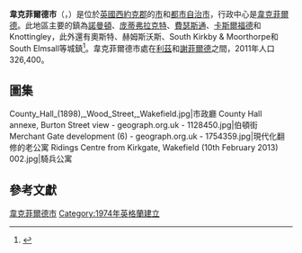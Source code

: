 {{noteTA|G1=UK Places}}
{{about|英國的市及都市自治市|市中心的聚居地|韋克菲爾德}}
{{Infobox settlement
|name              = City of Wakefield
|type              = [[英國城市地位|市]]和[[都市自治市|都市自治市]]
|image_skyline     = Wakefield-1.jpg
|imagesize         =
|image_caption     = 韋克菲爾德中心地區
|image_blank_emblem= Coat of arms of Wakefield City Council.png
|blank_emblem_type = 市徽
|blank_emblem_size = 240px
|image_map         = Wakefield UK locator map.svg
|map_caption       = 威克斯菲爾德市在西約克郡的位置
|mapsize           = 250px
|subdivision_type  = 國家
|subdivision_name  = 英國
|subdivision_type1 = [[構成國|構成國]]
|subdivision_name1 = 英格蘭
|subdivision_type2 = [[區域_(英格蘭)|區域]]
|subdivision_name2 = [[約克郡-亨伯|約克郡-亨伯]]
|subdivision_type3 = [[英格蘭的名譽郡|名譽郡]]
|subdivision_name3 = [[西約克郡|西約克郡]]
|seat_type         = Admin. HQ
|seat              = [[韋克菲爾德|韋克菲爾德]]
|government_type   = [[英國城市地位|市]]和[[都市自治市|都市自治市]]
|leader_title      = 主管部門
|leader_name       = [[韋克菲爾德都會區議會|韋克菲爾德都會區議會]]
|leader_title1     = Lord Mayor
|leader_name1      = Cllr Elaine Blezard
|leader_title2     = Leadership
|leader_name2      = Leader & Cabinet
|leader_title3     = Executive
|leader_name3      = {{English district control|GSS=E08000036}}
|leader_title4     = MPs
|leader_name4      = [[Ed_Balls|Ed Balls]]（工黨）<br>[[Yvette_Cooper|Yvette Cooper]]（工黨）<br>[[Mary_Creagh|Mary Creagh]]（工黨）<br>[[Jon_Trickett|Jon Trickett]]（工黨）
|established_title = 成立於
|established_date  = 1974
|founder           =
|area_rank         = {{English district area rank|GSS=E08000036}}
|area_total_km2    = {{formatnum:{{English district area|GSS=E08000036}}|R}}
|latd= |latm= |lats= |latNS=
|longd= |longm= |longs= |longEW=
|population_as_of  = {{English statistics year}}
|population_total  = {{formatnum:{{English district population|GSS=E08000036}}|R}}
|population_rank   = {{English district rank|GSS=E08000036}}
|population_density_km2 = auto
|timezone          = [[格林尼治平時|格林尼治平時]]
|utc_offset        = +0
|timezone_DST      = [[英國夏令時間|英國夏令時間]]
|utc_offset_DST    = +1
|postal_code_type  = Postcode
|postal_code       = <!-- [[XX_postcode_area|XX]] -->
|area_code         =
|blank_name        = [[ISO_3166-2:GB|ISO 3166-2]]
|blank_info        = GB-WKF
|blank1_name       = [[ONS編碼|ONS編碼]]
|blank1_info       = 00DB (ONS)<br />E08000036 (GSS)
|blank2_name       = [[NUTS|NUTS]]
|blank2_info       = 3
|blank3_name       = 種族
|blank3_info       = 97.7% 白人<br>1.4% 南亞人
|website           = [http://www.wakefield.gov.uk/ wakefield.gov.uk]
}}

'''韋克菲爾德市'''（{{lang-en|City of Wakefield}}，{{IPAc-en|ˈ|w|eɪ|k|f|iː|l|d}}）是位於[[英國|英國]][[西約克郡|西約克郡]]的[[英國城市地位|市]]和[[都市自治市|都市自治市]]，行政中心是[[韋克菲爾德|韋克菲爾德]]。此地區主要的鎮為[[諾曼頓_(西約克郡)|諾曼頓]]、[[庞蒂弗拉克特|庞蒂弗拉克特]]、[[費瑟斯通|費瑟斯通]]、[[卡斯爾福德|卡斯爾福德]]和Knottingley，此外還有奧斯特、赫姆斯沃斯、South Kirkby & Moorthorpe和South Elmsall等城鎮<ref name="C&D">{{citation|title=Wards|url=http://www.wakefield.gov.uk/CouncilAndDemocracy/Councillors/Wards/default.htm|publisher=wakefield.gov.uk|accessdate=2009-12-16|deadurl=yes|archiveurl=https://web.archive.org/web/20050116044003/http://www.wakefield.gov.uk/CouncilAndDemocracy/Councillors/Wards/default.htm|archivedate=2005-01-16}}</ref>。韋克菲爾德市處在[[利茲|利茲]]和[[謝菲爾德|謝菲爾德]]之間，2011年人口326,400。

==圖集==
<gallery>
County_Hall_(1898),_Wood_Street,_Wakefield.jpg|市政廳
County Hall annexe, Burton Street view - geograph.org.uk - 1128450.jpg|伯頓街
Merchant Gate development (6) - geograph.org.uk - 1754359.jpg|現代化翻修的老公寓
Ridings Centre from Kirkgate, Wakefield (10th February 2013) 002.jpg|騎兵公寓
</gallery>

==參考文獻==
{{Reflist}}

{{UK city}}
{{coord|53.683|-1.499|display=title|region:GB_scale:100000}}

{{DEFAULTSORT:Wakefield}}
[[Category:韋克菲爾德市|]]
[[Category:1974年英格蘭建立|Category:1974年英格蘭建立]]